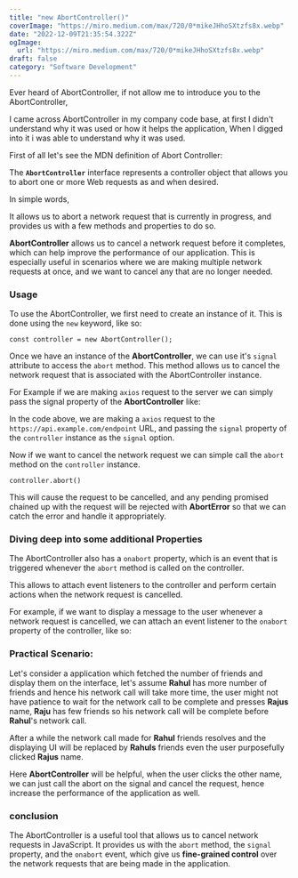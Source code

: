 ```yaml
---
title: "new AbortController()"
coverImage: "https://miro.medium.com/max/720/0*mikeJHhoSXtzfs8x.webp"
date: "2022-12-09T21:35:54.322Z"
ogImage:
  url: "https://miro.medium.com/max/720/0*mikeJHhoSXtzfs8x.webp"
draft: false
category: "Software Development"
---
```


Ever heard of AbortController, if not allow me to introduce you to the AbortController,

I came across AbortController in my company code base, at first I didn't understand why it was used or how it helps the application,
When I digged into it i was able to understand why it was used.

First of all let's see the MDN definition of Abort Controller:

The **`AbortController`** interface represents a controller object that allows you to abort one or more Web requests as and when desired.

In simple words,

It allows us to abort a network request that is currently in progress, and provides us with a few methods and properties to do so.

**AbortController** allows us to cancel a network request before it completes, which can help improve the performance of our application. This is especially useful in scenarios where we are making multiple network requests at once, and we want to cancel any that are no longer needed.

### Usage

To use the AbortController, we first need to create an instance of it. This is done using the `new` keyword, like so:

`const controller = new AbortController();`

Once we have an instance of the **AbortController**, we can use it's `signal` attribute to access the `abort` method. This method allows us to cancel the network request that is associated with the AbortController instance.

For Example if we are making `axios` request to the server we can simply pass the signal property of the **AbortController** like:

<script src="https://gist.github.com/Prajwalprakash3722/db45e29a0008cc9557ab0949a2a7ebee.js"></script>

In the code above, we are making a `axios` request to the `https://api.example.com/endpoint` URL, and passing the `signal` property of the `controller` instance as the `signal` option.

Now if we want to cancel the network request we can simple call the `abort` method on the `controller` instance.

`controller.abort()`

This will cause the request to be cancelled, and any pending promised chained up with the request will be rejected with **AbortError** so that we can catch the error and handle it appropriately.

### Diving deep into some additional Properties

The AbortController also has a `onabort` property, which is an event that is triggered whenever the `abort` method is called on the controller.

This allows to attach event listeners to the controller and perform certain actions when the network request is cancelled.

For example, if we want to display a message to the user whenever a network request is cancelled, we can attach an event listener to the `onabort` property of the controller, like so:

<script src="https://gist.github.com/Prajwalprakash3722/42d127fd5d10680b0703e123709b9f9f.js"></script>

### Practical Scenario:

Let's consider a application which fetched the number of friends and display them on the interface, let's assume **Rahul** has more number of friends and hence his network call will take more time, the user might not have patience to wait for the network call to be complete and presses **Rajus** name, **Raju** has few friends so his network call will be complete before **Rahul**'s network call.

After a while the network call made for **Rahul** friends resolves and the displaying UI will be replaced by **Rahuls** friends even the user purposefully clicked **Rajus** name.

Here **AbortController** will be helpful, when the user clicks the other name, we can just call the abort on the signal and cancel the request, hence increase the performance of the application as well.

### conclusion

The AbortController is a useful tool that allows us to cancel network requests in JavaScript. It provides us with the `abort` method, the `signal` property, and the `onabort` event, which give us **fine-grained control** over the network requests that are being made in the application.
